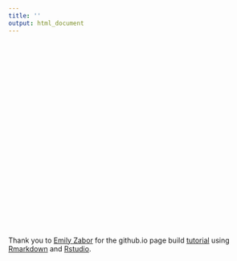 ```yaml
---
title: ''
output: html_document
---
```


<link rel="stylesheet" href="styles.css" type="text/css">










<br><br><br><br><br><br><br><br> 
<br><br><br><br><br><br><br><br><br><br><br><br> 
<br><br>



Thank you to [Emily Zabor](https://www.emilyzabor.com/) for the github.io page build  [tutorial](https://www.emilyzabor.com/tutorials/rmarkdown_websites_tutorial.html) using [Rmarkdown](https://rmarkdown.rstudio.com/) and [Rstudio](https://rstudio.com/).